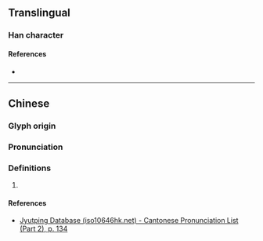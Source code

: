 {{character info}}
==Translingual==

===Han character===
{{Han char|rn=76|rad=欠|as=05|sn=13|four=|canj=SRNO,XSRNO|ids=⿰召欠}}

====References====
* {{Han ref|kx=0566.310|dkj=16038|dj=0955.210|hdz=32137.120|uh=6B29|ud=27433}}

----

==Chinese==
{{zh-forms}}

===Glyph origin===
{{Han etym}}

===Pronunciation===
{{zh-pron
|m=chāo
|c=ciu1
|mc=y
|oc=y
|cat=
}}

===Definitions===
{{zh-hanzi}}

# {{rfdef|zh}}

====References====
* [http://www.iso10646hk.net/jp/document/download.jsp Jyutping Database (iso10646hk.net) - Cantonese Pronunciation List (Part 2), p. 134]